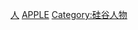 {{catmore|蘋果公司|現任或曾任於蘋果公司的人物}}
{{Commonscat|Apple Inc. employees}}

[[Category:苹果公司|人]]
[[Category:美國各公司人物|APPLE]]
[[Category:硅谷人物|Category:硅谷人物]]